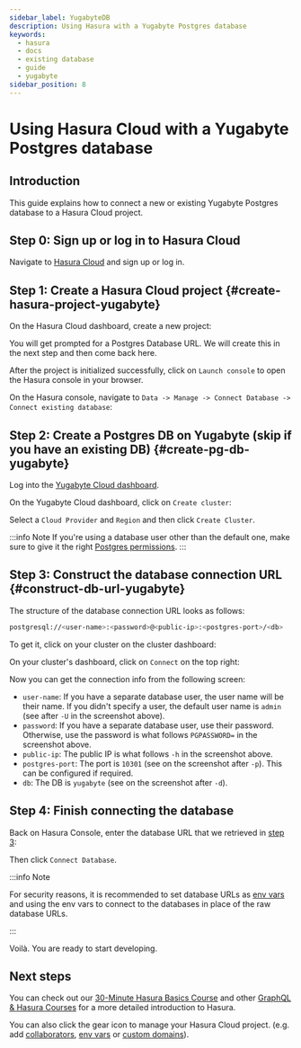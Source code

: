 ```yaml
---
sidebar_label: YugabyteDB
description: Using Hasura with a Yugabyte Postgres database
keywords:
  - hasura
  - docs
  - existing database
  - guide
  - yugabyte
sidebar_position: 8
---
```



# Using Hasura Cloud with a Yugabyte Postgres database

## Introduction

This guide explains how to connect a new or existing Yugabyte Postgres database to a Hasura Cloud project.

## Step 0: Sign up or log in to Hasura Cloud

Navigate to [Hasura Cloud](https://cloud.hasura.io/signup/?pg=docs&plcmt=body&cta=navigate-to-hasura-cloud&tech=default) and sign up or log in.

## Step 1: Create a Hasura Cloud project {#create-hasura-project-yugabyte}

On the Hasura Cloud dashboard, create a new project:

<Thumbnail
  src="/img/graphql/cloud/cloud-dbs/create-hasura-cloud-project.png"
  alt="Create Hasura Cloud project"
  width="1000px"
/>

You will get prompted for a Postgres Database URL. We will create this in the next step and then come back here.

After the project is initialized successfully, click on `Launch console` to open the Hasura console in your browser.

On the Hasura console, navigate to `Data -> Manage -> Connect Database -> Connect existing database`:

<Thumbnail
  src="/img/graphql/cloud/cloud-dbs/existing-db-setup.png"
  alt="Hasura Cloud database setup"
  width="700px"
/>

## Step 2: Create a Postgres DB on Yugabyte (skip if you have an existing DB) {#create-pg-db-yugabyte}

Log into the [Yugabyte Cloud dashboard](https://cloud.yugabyte.com/login).

On the Yugabyte Cloud dashboard, click on `Create cluster`:

<Thumbnail
  src="/img/graphql/cloud/cloud-dbs/yugabyte/create-cluster.png"
  alt="Create cluster on Yugabyte"
  width="1000px"
/>

Select a `Cloud Provider` and `Region` and then click `Create Cluster`.

:::info Note
If you're using a database user other than the default one, make sure to give it the right [Postgres permissions](/graphql/cloud/getting-started/postgres-permissions.mdx).
:::


## Step 3: Construct the database connection URL {#construct-db-url-yugabyte}

The structure of the database connection URL looks as follows:

```bash
postgresql://<user-name>:<password>@<public-ip>:<postgres-port>/<db>
```

To get it, click on your cluster on the cluster dashboard:

<Thumbnail
  src="/img/graphql/cloud/cloud-dbs/yugabyte/go-to-cluster.png"
  alt="Go to cluster on Yugabyte"
  width="700px"
/>

On your cluster's dashboard, click on `Connect` on the top right:

<Thumbnail
  src="/img/graphql/cloud/cloud-dbs/yugabyte/connect.png"
  alt="Connect to cluster on Yugabyte"
  width="1000px"
/>

Now you can get the connection info from the following screen:

<Thumbnail
  src="/img/graphql/cloud/cloud-dbs/yugabyte/connection-info.png"
  alt="Connection info for Yugabyte"
  width="600px"
/>

- `user-name`: If you have a separate database user, the user name will be their name. If you didn't specify a user, the default user name is `admin` (see after `-U` in the screenshot above).
- `password`: If you have a separate database user, use their password. Otherwise, use the password is what follows `PGPASSWORD=` in the screenshot above.
- `public-ip`: The public IP is what follows `-h` in the screenshot above.
- `postgres-port`: The port is `10301` (see on the screenshot after `-p`). This can be configured if required.
- `db`: The DB is `yugabyte` (see on the screenshot after `-d`).

## Step 4: Finish connecting the database

Back on Hasura Console, enter the database URL that we retrieved in [step 3](#construct-db-url-yugabyte):

<Thumbnail
  src="/img/graphql/cloud/getting-started/connect-db.png"
  alt="Database setup"
  width="600px"
/>

Then click `Connect Database`.

:::info Note

For security reasons, it is recommended to set database URLs as [env vars](/graphql/cloud/projects/env-vars.mdx) and using the env vars to connect to the databases in place of the raw database URLs.

:::

Voilà. You are ready to start developing.

<Thumbnail
  src="/img/graphql/cloud/cloud-dbs/hasura-console.png"
  alt="Hasura console"
  width="1100px"
/>

## Next steps

You can check out our [30-Minute Hasura Basics Course](https://hasura.io/learn/graphql/hasura/introduction/) and other [GraphQL & Hasura Courses](https://hasura.io/learn/) for a more detailed introduction to Hasura.

You can also click the gear icon to manage your Hasura Cloud project. (e.g. add [collaborators](/graphql/cloud/projects/collaborators.mdx),
[env vars](/graphql/cloud/projects/env-vars.mdx) or [custom domains](/graphql/cloud/projects/domains.mdx)).

<Thumbnail
  src="/img/graphql/cloud/getting-started/project-manage.png"
  alt="Project actions"
  width="860px"
/>
